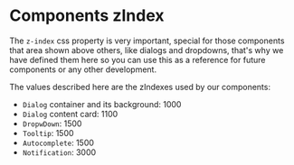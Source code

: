 
<Meta title="docs/zIndex" />

# Components zIndex

The `z-index` css property is very important, special for those components that area shown above others, like dialogs and dropdowns,
that's why we have defined them here so you can use this as a reference for future components or any other development.

The values described here are the zIndexes used by our components:

- `Dialog` container and its background: 1000
- `Dialog` content card: 1100
- `DropwDown`: 1500
- `Tooltip`: 1500
- `Autocomplete`: 1500
- `Notification`: 3000

